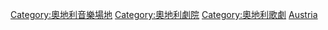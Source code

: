 {{Commons category|Opera houses in Austria}}

[[Category:奧地利音樂場地|Category:奧地利音樂場地]]
[[Category:奧地利劇院|Category:奧地利劇院]]
[[Category:奧地利歌劇|Category:奧地利歌劇]]
[[Category:各國歌劇院|Austria]]